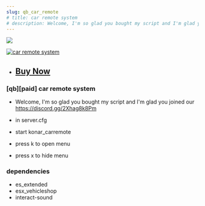 ```yaml
---
slug: qb_car_remote
# title: car remote system
# description: Welcome, I'm so glad you bought my script and I'm glad you joined our discord https://discord.gg/Q6VpZTueKF
---
```


![](https://media.discordapp.net/attachments/923389102890549278/1153103153458319461/car_remote.png?width=972&height=547)


[![car remote system](https://markdown-videos-api.jorgenkh.no/url?url=https%3A%2F%2Fyoutu.be%2FOwYvASEmPb8)](https://youtu.be/OwYvASEmPb8)


* ## <a href="https://egyptstudio.tebex.io/package/4954382" target="_blank">Buy Now</a>

### [qb][paid] car remote system
* Welcome, I'm so glad you bought my script and I'm glad you joined our https://discord.gg/2Xhag8k8Pm

* in server.cfg
* start konar_carremote
* press k to open menu
* press x to hide menu

 
### dependencies
* es_extended
* esx_vehicleshop
* interact-sound